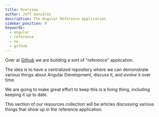 ```yaml
---
title: Overview
author: Jeff Gonzalez
description: The Angular Reference Application
sidebar_position: 0
keywords:
  - angular
  - reference
  - nx
  - github
---
```



<AuthorBlurb
  github="jeffrygonzalez"
  fullName="Jeff Gonzalez"
  description="Hypertheory, Hypertheory-Labs"
  created="10/13/2022"
/>

Over at [Github](https://github.com/hypertheory-reference/angular) we are building a sort of "reference" application.

The idea is to have a centralized repository where we can demonstrate various things about Angular Development, discuss it, and _evolve_ it over time.

We are going to make great effort to keep this is a _living_ thing, including keeping it up to date.

This section of our resources collection will be articles discussing various things that show up in the reference application.
